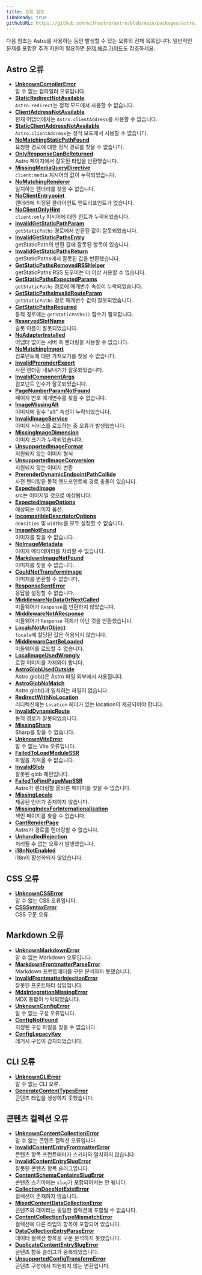 ```yaml
---
title: 오류 참조
i18nReady: true
githubURL: https://github.com/withastro/astro/blob/main/packages/astro/src/core/errors/errors-data.ts
---
```



다음 참조는 Astro를 사용하는 동안 발생할 수 있는 오류의 전체 목록입니다. 일반적인 문제를 포함한 추가 지원이 필요하면 [문제 해결 가이드](/ko/guides/troubleshooting/)도 참조하세요.

## Astro 오류

- [**UnknownCompilerError**](/ko/reference/errors/unknown-compiler-error/)<br/>알 수 없는 컴파일러 오류입니다.
- [**StaticRedirectNotAvailable**](/ko/reference/errors/static-redirect-not-available/)<br/>`Astro.redirect`는 정적 모드에서 사용할 수 없습니다.
- [**ClientAddressNotAvailable**](/ko/reference/errors/client-address-not-available/)<br/>현재 어댑터에서는 `Astro.clientAddress`를 사용할 수 없습니다.
- [**StaticClientAddressNotAvailable**](/ko/reference/errors/static-client-address-not-available/)<br/>`Astro.clientAddress`는 정적 모드에서 사용할 수 없습니다.
- [**NoMatchingStaticPathFound**](/ko/reference/errors/no-matching-static-path-found/)<br/>요청한 경로에 대한 정적 경로를 찾을 수 없습니다.
- [**OnlyResponseCanBeReturned**](/ko/reference/errors/only-response-can-be-returned/)<br/>Astro 페이지에서 잘못된 타입을 반환했습니다.
- [**MissingMediaQueryDirective**](/ko/reference/errors/missing-media-query-directive/)<br/>`client:media` 지시어의 값이 누락되었습니다.
- [**NoMatchingRenderer**](/ko/reference/errors/no-matching-renderer/)<br/>일치하는 렌더러를 찾을 수 없습니다.
- [**NoClientEntrypoint**](/ko/reference/errors/no-client-entrypoint/)<br/>렌더러에 지정된 클라이언트 엔트리포인트가 없습니다.
- [**NoClientOnlyHint**](/ko/reference/errors/no-client-only-hint/)<br/>`client:only` 지시어에 대한 힌트가 누락되었습니다.
- [**InvalidGetStaticPathParam**](/ko/reference/errors/invalid-get-static-path-param/)<br/>`getStaticPaths` 경로에서 반환된 값이 잘못되었습니다.
- [**InvalidGetStaticPathsEntry**](/ko/reference/errors/invalid-get-static-paths-entry/)<br/>getStaticPath의 반환 값에 잘못된 항목이 있습니다.
- [**InvalidGetStaticPathsReturn**](/ko/reference/errors/invalid-get-static-paths-return/)<br/>getStaticPaths에서 잘못된 값을 반환했습니다.
- [**GetStaticPathsRemovedRSSHelper**](/ko/reference/errors/get-static-paths-removed-rsshelper/)<br/>getStaticPaths RSS 도우미는 더 이상 사용할 수 없습니다.
- [**GetStaticPathsExpectedParams**](/ko/reference/errors/get-static-paths-expected-params/)<br/>`getStaticPaths` 경로에 매개변수 속성이 누락되었습니다.
- [**GetStaticPathsInvalidRouteParam**](/ko/reference/errors/get-static-paths-invalid-route-param/)<br/>`getStaticPaths` 경로 매개변수 값이 잘못되었습니다.
- [**GetStaticPathsRequired**](/ko/reference/errors/get-static-paths-required/)<br/>동적 경로에는 `getStaticPaths()` 함수가 필요합니다.
- [**ReservedSlotName**](/ko/reference/errors/reserved-slot-name/)<br/>슬롯 이름이 잘못되었습니다.
- [**NoAdapterInstalled**](/ko/reference/errors/no-adapter-installed/)<br/>어댑터 없이는 서버 측 렌더링을 사용할 수 없습니다.
- [**NoMatchingImport**](/ko/reference/errors/no-matching-import/)<br/>컴포넌트에 대한 가져오기를 찾을 수 없습니다.
- [**InvalidPrerenderExport**](/ko/reference/errors/invalid-prerender-export/)<br/>사전 렌더링 내보내기가 잘못되었습니다.
- [**InvalidComponentArgs**](/ko/reference/errors/invalid-component-args/)<br/>컴포넌트 인수가 잘못되었습니다.
- [**PageNumberParamNotFound**](/ko/reference/errors/page-number-param-not-found/)<br/>페이지 번호 매개변수를 찾을 수 없습니다.
- [**ImageMissingAlt**](/ko/reference/errors/image-missing-alt/)<br/>이미지에 필수 "alt" 속성이 누락되었습니다.
- [**InvalidImageService**](/ko/reference/errors/invalid-image-service/)<br/>이미지 서비스를 로드하는 중 오류가 발생했습니다.
- [**MissingImageDimension**](/ko/reference/errors/missing-image-dimension/)<br/>이미지 크기가 누락되었습니다.
- [**UnsupportedImageFormat**](/ko/reference/errors/unsupported-image-format/)<br/>지원되지 않는 이미지 형식
- [**UnsupportedImageConversion**](/ko/reference/errors/unsupported-image-conversion/)<br/>지원되지 않는 이미지 변환
- [**PrerenderDynamicEndpointPathCollide**](/ko/reference/errors/prerender-dynamic-endpoint-path-collide/)<br/>사전 렌더링된 동적 엔드포인트에 경로 충돌이 있습니다.
- [**ExpectedImage**](/ko/reference/errors/expected-image/)<br/>src는 이미지일 것으로 예상됩니다.
- [**ExpectedImageOptions**](/ko/reference/errors/expected-image-options/)<br/>예상되는 이미지 옵션.
- [**IncompatibleDescriptorOptions**](/ko/reference/errors/incompatible-descriptor-options/)<br/>`densities` 및 `widths`를 모두 설정할 수 없습니다.
- [**ImageNotFound**](/ko/reference/errors/image-not-found/)<br/>이미지를 찾을 수 없습니다.
- [**NoImageMetadata**](/ko/reference/errors/no-image-metadata/)<br/>이미지 메타데이터를 처리할 수 없습니다.
- [**MarkdownImageNotFound**](/ko/reference/errors/markdown-image-not-found/)<br/>이미지를 찾을 수 없습니다.
- [**CouldNotTransformImage**](/ko/reference/errors/could-not-transform-image/)<br/>이미지를 변환할 수 없습니다.
- [**ResponseSentError**](/ko/reference/errors/response-sent-error/)<br/>응답을 설정할 수 없습니다.
- [**MiddlewareNoDataOrNextCalled**](/ko/reference/errors/middleware-no-data-or-next-called/)<br/>미들웨어가 `Response`를 반환하지 않았습니다.
- [**MiddlewareNotAResponse**](/ko/reference/errors/middleware-not-aresponse/)<br/>미들웨어가 `Response` 객체가 아닌 것을 반환했습니다.
- [**LocalsNotAnObject**](/ko/reference/errors/locals-not-an-object/)<br/>`locals`에 할당된 값은 허용되지 않습니다.
- [**MiddlewareCantBeLoaded**](/ko/reference/errors/middleware-cant-be-loaded/)<br/>미들웨어를 로드할 수 없습니다.
- [**LocalImageUsedWrongly**](/ko/reference/errors/local-image-used-wrongly/)<br/>로컬 이미지를 가져와야 합니다.
- [**AstroGlobUsedOutside**](/ko/reference/errors/astro-glob-used-outside/)<br/>Astro.glob()은 Astro 파일 외부에서 사용됩니다.
- [**AstroGlobNoMatch**](/ko/reference/errors/astro-glob-no-match/)<br/>Astro.glob()과 일치하는 파일이 없습니다.
- [**RedirectWithNoLocation**](/ko/reference/errors/redirect-with-no-location/)<br/>리디렉션에는 `Location` 헤더가 있는 location이 제공되어야 합니다.
- [**InvalidDynamicRoute**](/ko/reference/errors/invalid-dynamic-route/)<br/>동적 경로가 잘못되었습니다.
- [**MissingSharp**](/ko/reference/errors/missing-sharp/)<br/>Sharp를 찾을 수 없습니다.
- [**UnknownViteError**](/ko/reference/errors/unknown-vite-error/)<br/>알 수 없는 Vite 오류입니다.
- [**FailedToLoadModuleSSR**](/ko/reference/errors/failed-to-load-module-ssr/)<br/>파일을 가져올 수 없습니다.
- [**InvalidGlob**](/ko/reference/errors/invalid-glob/)<br/>잘못된 glob 패턴입니다.
- [**FailedToFindPageMapSSR**](/ko/reference/errors/failed-to-find-page-map-ssr/)<br/>Astro가 렌더링할 올바른 페이지를 찾을 수 없습니다.
- [**MissingLocale**](/ko/reference/errors/missing-locale/)<br/>제공된 언어가 존재하지 않습니다.
- [**MissingIndexForInternationalization**](/ko/reference/errors/missing-index-for-internationalization/)<br/>색인 페이지를 찾을 수 없습니다.
- [**CantRenderPage**](/ko/reference/errors/cant-render-page/)<br/>Astro가 경로를 렌더링할 수 없습니다.
- [**UnhandledRejection**](/ko/reference/errors/unhandled-rejection/)<br/>처리될 수 없는 오류가 발생했습니다.
- [**i18nNotEnabled**](/ko/reference/errors/i18n-not-enabled/)<br/>i18n이 활성화되지 않았습니다.

## CSS 오류

- [**UnknownCSSError**](/ko/reference/errors/unknown-csserror/)<br/>알 수 없는 CSS 오류입니다.
- [**CSSSyntaxError**](/ko/reference/errors/csssyntax-error/)<br/>CSS 구문 오류.

## Markdown 오류

- [**UnknownMarkdownError**](/ko/reference/errors/unknown-markdown-error/)<br/>알 수 없는 Markdown 오류입니다.
- [**MarkdownFrontmatterParseError**](/ko/reference/errors/markdown-frontmatter-parse-error/)<br/>Markdown 프런트매터를 구문 분석하지 못했습니다.
- [**InvalidFrontmatterInjectionError**](/ko/reference/errors/invalid-frontmatter-injection-error/)<br/>잘못된 프론트매터 삽입입니다.
- [**MdxIntegrationMissingError**](/ko/reference/errors/mdx-integration-missing-error/)<br/>MDX 통합이 누락되었습니다.
- [**UnknownConfigError**](/ko/reference/errors/unknown-config-error/)<br/>알 수 없는 구성 오류입니다.
- [**ConfigNotFound**](/ko/reference/errors/config-not-found/)<br/>지정된 구성 파일을 찾을 수 없습니다.
- [**ConfigLegacyKey**](/ko/reference/errors/config-legacy-key/)<br/>레거시 구성이 감지되었습니다.

## CLI 오류

- [**UnknownCLIError**](/ko/reference/errors/unknown-clierror/)<br/>알 수 없는 CLI 오류.
- [**GenerateContentTypesError**](/ko/reference/errors/generate-content-types-error/)<br/>콘텐츠 타입을 생성하지 못했습니다.

## 콘텐츠 컬렉션 오류

- [**UnknownContentCollectionError**](/ko/reference/errors/unknown-content-collection-error/)<br/>알 수 없는 콘텐츠 컬렉션 오류입니다.
- [**InvalidContentEntryFrontmatterError**](/ko/reference/errors/invalid-content-entry-frontmatter-error/)<br/>콘텐츠 항목 프런트매터가 스키마와 일치하지 않습니다.
- [**InvalidContentEntrySlugError**](/ko/reference/errors/invalid-content-entry-slug-error/)<br/>잘못된 콘텐츠 항목 슬러그입니다.
- [**ContentSchemaContainsSlugError**](/ko/reference/errors/content-schema-contains-slug-error/)<br/>콘텐츠 스키마에는 `slug`가 포함되어서는 안 됩니다.
- [**CollectionDoesNotExistError**](/ko/reference/errors/collection-does-not-exist-error/)<br/>컬렉션이 존재하지 않습니다.
- [**MixedContentDataCollectionError**](/ko/reference/errors/mixed-content-data-collection-error/)<br/>콘텐츠와 데이터는 동일한 컬렉션에 포함될 수 없습니다.
- [**ContentCollectionTypeMismatchError**](/ko/reference/errors/content-collection-type-mismatch-error/)<br/>컬렉션에 다른 타입의 항목이 포함되어 있습니다.
- [**DataCollectionEntryParseError**](/ko/reference/errors/data-collection-entry-parse-error/)<br/>데이터 컬렉션 항목을 구문 분석하지 못했습니다.
- [**DuplicateContentEntrySlugError**](/ko/reference/errors/duplicate-content-entry-slug-error/)<br/>콘텐츠 항목 슬러그가 중복되었습니다.
- [**UnsupportedConfigTransformError**](/ko/reference/errors/unsupported-config-transform-error/)<br/>콘텐츠 구성에서 지원되지 않는 변환입니다.
